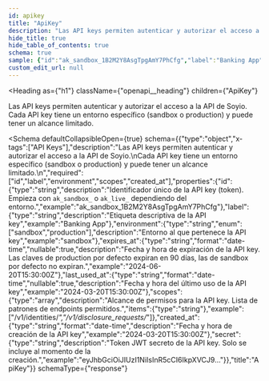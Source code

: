 ```yaml
---
id: apikey
title: "ApiKey"
description: "Las API keys permiten autenticar y autorizar el acceso a la API de Soyio."
hide_title: true
hide_table_of_contents: true
schema: true
sample: {"id":"ak_sandbox_1B2M2Y8AsgTpgAmY7PhCfg","label":"Banking App","environment":"sandbox","expires_at":"2024-06-20T15:30:00Z","last_used_at":"2024-03-20T15:30:00Z","scopes":["/v1/identities/*","/v1/disclosure_requests/*"],"created_at":"2024-03-20T15:30:00Z","secret":"eyJhbGciOiJIUzI1NiIsInR5cCI6IkpXVCJ9..."}
custom_edit_url: null
---
```



<Heading
  as={"h1"}
  className={"openapi__heading"}
  children={"ApiKey"}
>
</Heading>



Las API keys permiten autenticar y autorizar el acceso a la API de Soyio.
Cada API key tiene un entorno específico (sandbox o production) y puede tener un alcance limitado.


<Schema
	defaultCollapsibleOpen={true}
  schema={{"type":"object","x-tags":["API Keys"],"description":"Las API keys permiten autenticar y autorizar el acceso a la API de Soyio.\nCada API key tiene un entorno específico (sandbox o production) y puede tener un alcance limitado.\n","required":["id","label","environment","scopes","created_at"],"properties":{"id":{"type":"string","description":"Identificador único de la API key (token). Empieza con `ak_sandbox_` o `ak_live_` dependiendo del entorno.","example":"ak_sandbox_1B2M2Y8AsgTpgAmY7PhCfg"},"label":{"type":"string","description":"Etiqueta descriptiva de la API key","example":"Banking App"},"environment":{"type":"string","enum":["sandbox","production"],"description":"Entorno al que pertenece la API key","example":"sandbox"},"expires_at":{"type":"string","format":"date-time","nullable":true,"description":"Fecha y hora de expiración de la API key. Las claves de production por defecto expiran en 90 días, las de sandbox por defecto no expiran.","example":"2024-06-20T15:30:00Z"},"last_used_at":{"type":"string","format":"date-time","nullable":true,"description":"Fecha y hora del último uso de la API key","example":"2024-03-20T15:30:00Z"},"scopes":{"type":"array","description":"Alcance de permisos para la API key. Lista de patrones de endpoints permitidos.","items":{"type":"string"},"example":["/v1/identities/*","/v1/disclosure_requests/*"]},"created_at":{"type":"string","format":"date-time","description":"Fecha y hora de creación de la API key","example":"2024-03-20T15:30:00Z"},"secret":{"type":"string","description":"Token JWT secreto de la API key. Solo se incluye al momento de la creación.","example":"eyJhbGciOiJIUzI1NiIsInR5cCI6IkpXVCJ9..."}},"title":"ApiKey"}}
  schemaType={"response"}
>
  
</Schema>
            